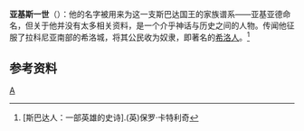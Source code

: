 '''亚基斯一世'''（{{lang-en|Agis I}}）：他的名字被用来为这一支斯巴达国王的家族谱系——亚基亚德命名，但关于他并没有太多相关资料，是一个介乎神话与历史之间的人物。传闻他征服了拉科尼亚南部的希洛城，将其公民收为奴隶，即著名的[[希洛人|希洛人]]。<ref>[斯巴达人：一部英雄的史诗].(英)保罗·卡特利奇</ref>

== 参考资料 ==

<references /><references />

{{s-start}}
{{s-reg}}
{{succession box|
 title=[[斯巴达国王|斯巴达国王]]
前930年-前900年 |
 before=[[欧里斯铁涅斯|欧里斯铁涅斯]]|
 after=[[埃凯司特拉托司|埃凯司特拉托司]] |
 years=
}}
{{s-end}}

[[Category:斯巴达国王|A]]

{{古希臘}}